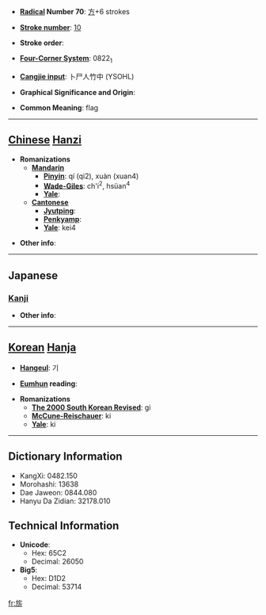 * '''[[Wiktionary:Chinese radical index| Radical]] Number 70''': [[Wiktionary:Chinese radical index 方|方]]+6 strokes

* '''[[Wiktionary:Chinese total strokes index|Stroke number]]''': [[Wiktionary:Chinese total strokes index 10|10]]

* '''Stroke order''': 

* '''[[Wiktionary:Chinese four corner index|Four-Corner System]]''': 0822<sub>1</sub>

* '''[[Wiktionary:Chinese Cangjie index|Cangjie input]]''': 卜尸人竹中 (YSOHL)

* '''Graphical Significance and Origin''': 

* '''Common Meaning''': flag

----

== [[Chinese]] [[Hanzi]] ==

* '''Romanizations'''
** '''[[Mandarin]]'''
*** '''[[Pinyin]]''': qí (qi2), xuàn (xuan4)
*** '''[[Wade-Giles]]''': ch'i<sup>2</sup>, hsüan<sup>4</sup>
*** '''[[Yale]]''': 
** '''[[Cantonese]]'''
*** '''[[Jyutping]]''':
*** '''[[Penkyamp]]''': 
*** '''[[Yale]]''': kei4

* '''Other info''': 

----

==Japanese==
===[[Kanji]]===
{{kanji|on readings=[[き]] (ki), [[げ]] (ge)
|kun readings=[[はた]] (hata)
}}

* '''Other info''':  

----

== [[Korean]] [[Hanja]] ==

* '''[[Hangeul]]''': 기

* '''[[Eumhun]] reading''': 

* '''Romanizations'''
** '''[[The 2000 South Korean Revised Romanization|The 2000 South Korean Revised]]''': gi
** '''[[McCune-Reischauer]]''': ki
** '''[[Yale]]''': ki

----

== Dictionary Information ==

* KangXi: 0482.150
* Morohashi: 13638
* Dae Jaweon: 0844.080
* Hanyu Da Zidian: 32178.010

== Technical Information ==

* '''Unicode''':
** Hex: 65C2
** Decimal: 26050
* '''Big5''':
** Hex: D1D2
** Decimal: 53714

[[fr:旂]]